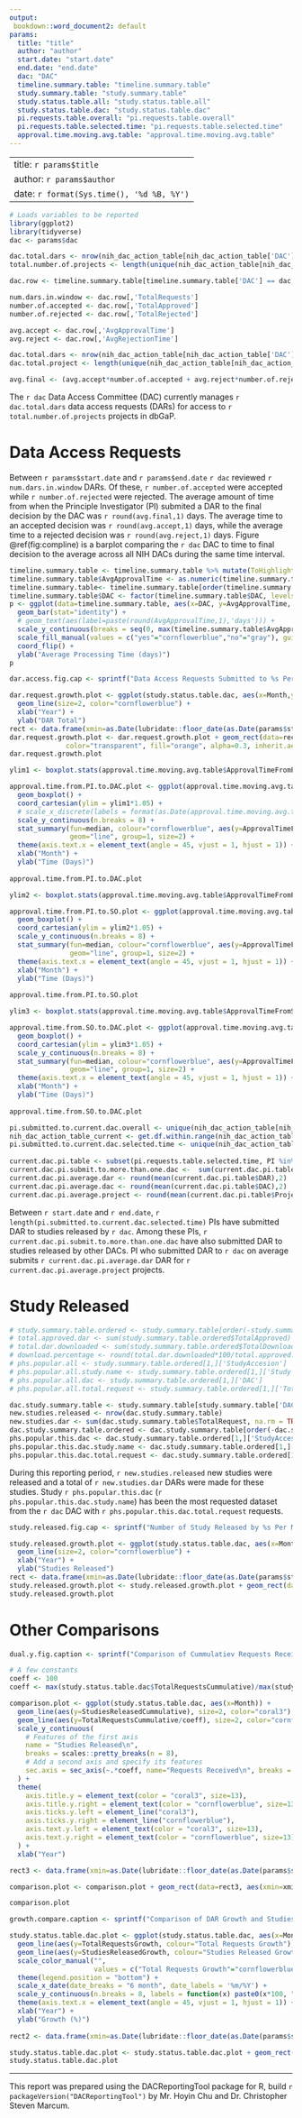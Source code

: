 ```yaml
---
output: 
 bookdown::word_document2: default
params:
  title: "title"
  author: "author"
  start.date: "start.date"
  end.date: "end.date"
  dac: "DAC"
  timeline.summary.table: "timeline.summary.table"
  study.summary.table: "study.summary.table"
  study.status.table.all: "study.status.table.all"
  study.status.table.dac: "study.status.table.dac"
  pi.requests.table.overall: "pi.requests.table.overall"
  pi.requests.table.selected.time: "pi.requests.table.selected.time"
  approval.time.moving.avg.table: "approval.time.moving.avg.table"
--- 
```


---
title: `r params$title`
author: `r params$author`
date: `r format(Sys.time(), '%d %B, %Y')`
---

```r
# Loads variables to be reported
library(ggplot2)
library(tidyverse)
dac <- params$dac

dac.total.dars <- nrow(nih_dac_action_table[nih_dac_action_table['DAC'] == dac,])
total.number.of.projects <- length(unique(nih_dac_action_table[nih_dac_action_table['DAC'] == dac,'Project']))

dac.row <- timeline.summary.table[timeline.summary.table['DAC'] == dac,]

num.dars.in.window <- dac.row[,'TotalRequests']
number.of.accepted <- dac.row[,'TotalApproved']
number.of.rejected <- dac.row[,'TotalRejected']

avg.accept <- dac.row[,'AvgApprovalTime']
avg.reject <- dac.row[,'AvgRejectionTime']

dac.total.dars <- nrow(nih_dac_action_table[nih_dac_action_table['DAC'] == dac,])
dac.total.project <- length(unique(nih_dac_action_table[nih_dac_action_table['DAC'] == dac,'Project']))

avg.final <- (avg.accept*number.of.accepted + avg.reject*number.of.rejected) / (number.of.accepted+number.of.rejected)
```

The `r dac` Data Access Committee (DAC) currently manages `r dac.total.dars` data access requests (DARs) for access to `r total.number.of.projects` projects in dbGaP.  

# Data Access Requests

Between `r params$start.date` and `r params$end.date` `r dac` reviewed `r num.dars.in.window` DARs. Of these, `r number.of.accepted` were accepted while `r number.of.rejected` were rejected.  The average amount of time from when the Principle Investigator (PI) submited a DAR to the final decision by the DAC was `r round(avg.final,1)` days.  The average time to an accepted decision was `r round(avg.accept,1)` days, while the average time to a rejected decision was `r round(avg.reject,1)` days.  Figure \@ref(fig:compline) is a barplot comparing the `r dac` DAC to time to final decision to the average across all NIH DACs during the same time interval.  

```r
timeline.summary.table <- timeline.summary.table %>% mutate(ToHighlight = ifelse( DAC == params$dac, "yes", "no" ))
timeline.summary.table$AvgApprovalTime <- as.numeric(timeline.summary.table$AvgApprovalTime, units="days")
timeline.summary.table<- timeline.summary.table[order(timeline.summary.table$AvgApprovalTime, decreasing=TRUE),]
timeline.summary.table$DAC <- factor(timeline.summary.table$DAC, levels=unique(as.character(timeline.summary.table$DAC)))
p <- ggplot(data=timeline.summary.table, aes(x=DAC, y=AvgApprovalTime, fill = ToHighlight)) +
  geom_bar(stat="identity") +
  # geom_text(aes(label=paste(round(AvgApprovalTime,1),'days'))) +
  scale_y_continuous(breaks = seq(0, max(timeline.summary.table$AvgApprovalTime, na.rm = TRUE), by = 7)) +
  scale_fill_manual(values = c("yes"="cornflowerblue","no"="gray"), guide = FALSE) +
  coord_flip() +
  ylab("Average Processing Time (days)")
p
```

```r
dar.access.fig.cap <- sprintf("Data Access Requests Submitted to %s Per Month Since 2015", dac)
```


```r
dar.request.growth.plot <- ggplot(study.status.table.dac, aes(x=Month,y=TotalRequests)) +
  geom_line(size=2, color="cornflowerblue") +
  xlab("Year") +
  ylab("DAR Total")
rect <- data.frame(xmin=as.Date(lubridate::floor_date(as.Date(params$start.date))), xmax=as.Date(lubridate::floor_date(as.Date(params$end.date))), ymin=0, ymax=Inf)
dar.request.growth.plot <- dar.request.growth.plot + geom_rect(data=rect, aes(xmin=xmin, xmax=xmax, ymin=ymin, ymax=ymax),
              color="transparent", fill="orange", alpha=0.3, inherit.aes = FALSE)
dar.request.growth.plot
```


```r
ylim1 <- boxplot.stats(approval.time.moving.avg.table$ApprovalTimeFromPIToDAC)$stats[c(1, 5)]

approval.time.from.PI.to.DAC.plot <- ggplot(approval.time.moving.avg.table, aes(factor(ApprovedMonth), ApprovalTimeFromPIToDAC)) +
  geom_boxplot() + 
  coord_cartesian(ylim = ylim1*1.05) +
  # scale_x_discrete(labels = format(as.Date(approval.time.moving.avg.table$ApprovedMonth), "%m/%Y")) +
  scale_y_continuous(n.breaks = 8) +
  stat_summary(fun=median, colour="cornflowerblue", aes(y=ApprovalTimeFromPIToDAC,group=1),
               geom="line", group=1, size=2) +
  theme(axis.text.x = element_text(angle = 45, vjust = 1, hjust = 1)) +
  xlab("Month") +
  ylab("Time (Days)")
  
approval.time.from.PI.to.DAC.plot
```

```r
ylim2 <- boxplot.stats(approval.time.moving.avg.table$ApprovalTimeFromPIToSO)$stats[c(1, 5)]

approval.time.from.PI.to.SO.plot <- ggplot(approval.time.moving.avg.table, aes(factor(ApprovedMonth), ApprovalTimeFromPIToSO)) +
  geom_boxplot() + 
  coord_cartesian(ylim = ylim2*1.05) +
  scale_y_continuous(n.breaks = 8) +
  stat_summary(fun=median, colour="cornflowerblue", aes(y=ApprovalTimeFromPIToSO,group=1),
               geom="line", group=1, size=2) +
  theme(axis.text.x = element_text(angle = 45, vjust = 1, hjust = 1)) +
  xlab("Month") +
  ylab("Time (Days)")
  
approval.time.from.PI.to.SO.plot
```

```r
ylim3 <- boxplot.stats(approval.time.moving.avg.table$ApprovalTimeFromSOToDAC)$stats[c(1, 5)]

approval.time.from.SO.to.DAC.plot <- ggplot(approval.time.moving.avg.table, aes(factor(ApprovedMonth), ApprovalTimeFromSOToDAC)) +
  geom_boxplot() + 
  coord_cartesian(ylim = ylim3*1.05) +
  scale_y_continuous(n.breaks = 8) +
  stat_summary(fun=median, colour="cornflowerblue", aes(y=ApprovalTimeFromSOToDAC,group=1),
               geom="line", group=1, size=2) +
  theme(axis.text.x = element_text(angle = 45, vjust = 1, hjust = 1)) +
  xlab("Month") +
  ylab("Time (Days)")
  
approval.time.from.SO.to.DAC.plot
```

```r

pi.submitted.to.current.dac.overall <- unique(nih_dac_action_table[nih_dac_action_table["DAC"] == dac,]$PI)
nih_dac_action_table_current <- get.df.within.range(nih_dac_action_table,start.date,end.date,date.col="Submitted by PI")
pi.submitted.to.current.dac.selected.time <- unique(nih_dac_action_table_current[nih_dac_action_table_current["DAC"] == dac,]$PI)
  
current.dac.pi.table <- subset(pi.requests.table.selected.time, PI %in% pi.submitted.to.current.dac.selected.time)
current.dac.pi.submit.to.more.than.one.dac <-  sum(current.dac.pi.table$DAC > 1)
current.dac.pi.average.dar <- round(mean(current.dac.pi.table$DAR),2)
current.dac.pi.average.dac <- round(mean(current.dac.pi.table$DAC),2)
current.dac.pi.average.project <- round(mean(current.dac.pi.table$Project),2)
```

Between `r start.date` and `r end.date`, `r length(pi.submitted.to.current.dac.selected.time)` PIs have submitted DAR to studies released by `r dac`. Among these PIs, `r current.dac.pi.submit.to.more.than.one.dac` have also submitted DAR to studies released by other DACs. PI who submitted DAR to `r dac` 
on average submits `r current.dac.pi.average.dar` DAR for `r current.dac.pi.average.project` projects.

# Study Released


```r
# study.summary.table.ordered <- study.summary.table[order(-study.summary.table$TotalRequest),]
# total.approved.dar <- sum(study.summary.table.ordered$TotalApproved)
# total.dar.downloaded <- sum(study.summary.table.ordered$TotalDownload)
# download.percentage <- round(total.dar.downloaded*100/total.approved.dar,2)
# phs.popular.all <- study.summary.table.ordered[1,]['StudyAccesion']
# phs.popular.all.study.name <- study.summary.table.ordered[1,]['Study Name']
# phs.popular.all.dac <- study.summary.table.ordered[1,]['DAC']
# phs.popular.all.total.request <- study.summary.table.ordered[1,]['TotalRequest']

dac.study.summary.table <- study.summary.table[study.summary.table['DAC'] == dac,]
new.studies.released <- nrow(dac.study.summary.table)
new.studies.dar <- sum(dac.study.summary.table$TotalRequest, na.rm = TRUE)
dac.study.summary.table.ordered <- dac.study.summary.table[order(-dac.study.summary.table$TotalRequest),]
phs.popular.this.dac <- dac.study.summary.table.ordered[1,]['StudyAccesion']
phs.popular.this.dac.study.name <- dac.study.summary.table.ordered[1,]['Study Name']
phs.popular.this.dac.total.request <- dac.study.summary.table.ordered[1,]['TotalRequest']
```

During this reporting period, `r new.studies.released` new studies were released and a total of `r new.studies.dar` DARs were made for these studies. Study `r phs.popular.this.dac` (`r phs.popular.this.dac.study.name`) has been the most requested dataset from the `r dac` DAC with `r phs.popular.this.dac.total.request` requests.

```r
study.released.fig.cap <- sprintf("Number of Study Released by %s Per Month Since 2015", dac)
```


```r
study.released.growth.plot <- ggplot(study.status.table.dac, aes(x=Month,y=StudiesReleased)) +
  geom_line(size=2, color="cornflowerblue") +
  xlab("Year") +
  ylab("Studies Released")
rect <- data.frame(xmin=as.Date(lubridate::floor_date(as.Date(params$start.date))), xmax=as.Date(lubridate::floor_date(as.Date(params$end.date))), ymin=0, ymax=Inf)
study.released.growth.plot <- study.released.growth.plot + geom_rect(data=rect, aes(xmin=xmin, xmax=xmax, ymin=ymin, ymax=ymax),color="transparent", fill="orange", alpha=0.3, inherit.aes = FALSE)
study.released.growth.plot
```


# Other Comparisons


```r
dual.y.fig.caption <- sprintf("Comparison of Cummulatiev Requests Received and Studies Released by %s", dac)
```


```r
# A few constants
coeff <- 100
coeff <- max(study.status.table.dac$TotalRequestsCummulative)/max(study.status.table.dac$StudiesReleasedCummulative)

comparison.plot <- ggplot(study.status.table.dac, aes(x=Month)) +
  geom_line(aes(y=StudiesReleasedCummulative), size=2, color="coral3") +
  geom_line(aes(y=TotalRequestsCummulative/coeff), size=2, color="cornflowerblue") +
  scale_y_continuous(
    # Features of the first axis
    name = "Studies Released\n",
    breaks = scales::pretty_breaks(n = 8),
    # Add a second axis and specify its features
    sec.axis = sec_axis(~.*coeff, name="Requests Received\n", breaks = scales::pretty_breaks(n = 8))
  ) +
  theme(
    axis.title.y = element_text(color = "coral3", size=13),
    axis.title.y.right = element_text(color = "cornflowerblue", size=13),
    axis.ticks.y.left = element_line("coral3"),
    axis.ticks.y.right = element_line("cornflowerblue"),
    axis.text.y.left = element_text(color = "coral3", size=13),
    axis.text.y.right = element_text(color = "cornflowerblue", size=13),
  ) +
  xlab("Year")

rect3 <- data.frame(xmin=as.Date(lubridate::floor_date(as.Date(params$start.date))), xmax=as.Date(lubridate::floor_date(as.Date(params$end.date))), ymin=0, ymax=Inf)

comparison.plot <- comparison.plot + geom_rect(data=rect3, aes(xmin=xmin, xmax=xmax, ymin=ymin, ymax=ymax),color="transparent", fill="orange", alpha=0.3, inherit.aes = FALSE)

comparison.plot
```

```r
growth.compare.caption <- sprintf("Comparison of DAR Growth and Studies Released Growth for %s",dac)
```

```r
study.status.table.dac.plot <- ggplot(study.status.table.dac, aes(x=Month)) +
  geom_line(aes(y=TotalRequestsGrowth, colour="Total Requests Growth"), size=2) +
  geom_line(aes(y=StudiesReleasedGrowth, colour="Studies Released Growth"), size=2) +
  scale_color_manual("",
                     values = c("Total Requests Growth"="cornflowerblue","Studies Released Growth"="coral3")) +
  theme(legend.position = "bottom") +
  scale_x_date(date_breaks = "6 month", date_labels = '%m/%Y') +
  scale_y_continuous(n.breaks = 8, labels = function(x) paste0(x*100, "%")) +
  theme(axis.text.x = element_text(angle = 45, vjust = 1, hjust = 1)) +
  xlab("Year") +
  ylab("Growth (%)")
  
rect2 <- data.frame(xmin=as.Date(lubridate::floor_date(as.Date(params$start.date))), xmax=as.Date(lubridate::floor_date(as.Date(params$end.date))), ymin=0, ymax=Inf)

study.status.table.dac.plot <- study.status.table.dac.plot + geom_rect(data=rect2, aes(xmin=xmin, xmax=xmax, ymin=ymin, ymax=ymax),color="transparent", fill="orange", alpha=0.3, inherit.aes = FALSE)
study.status.table.dac.plot
```



---

This report was prepared using the DACReportingTool package for R, build `r packageVersion("DACReportingTool")` by Mr. Hoyin Chu and Dr. Christopher Steven Marcum. 
